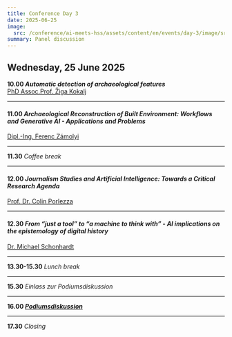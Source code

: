 ```yaml
---
title: Conference Day 3
date: 2025-06-25
image:
  src: /conference/ai-meets-hss/assets/content/en/events/day-3/image/src.jpg
summary: Panel discussion
---
```

## Wednesday, 25 June 2025

**10.00 *Automatic detection of archaeological features***\
[PhD Assoc.Prof. Žiga Kokalj](/speakers#ferenc-zámolyi-IMFAO-ÖAW)

---

#### **11.00** *Archaeological Reconstruction of Built Environment:* *Workflows and Generative AI - Applications and Problems*

[Dipl.-Ing. Ferenc Zámolyi](/speakers#ferenc-zámolyi-imfao-öaw)

---

**11.30** *Coffee break*

---

#### **12.00** *Journalism Studies and Artificial Intelligence: Towards a Critical Research Agenda*

[Prof. Dr. Colin Porlezza](/speakers#colin-porlezza-università-della-svizzera-italiana-lugano)

---

#### **12.30** *From “just a tool” to “a machine to think with” -* *AI implications on the epistemology of digital history*&#x20;

[Dr. Michael Schonhardt](/speakers#michael-schonhardt-tu-darmstadt-akademie-der-wissenschaften-und-der-literatur-mainz)

---

**13.30-15.30** *Lunch break*

---

**15.30** *Einlass zur Podiumsdiskussion*

---

**16.00 [*Podiumsdiskussion*](/discussants)**

---

**17.30** *Closing*
